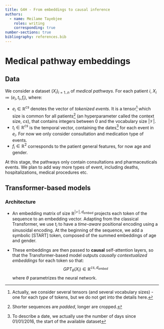 ```yaml
---
title: G4H - From embeddings to causal inference
authors:
  - name: Meilame Tayebjee
    roles: writing
    corresponding: true
number-sections: true
bibliography: references.bib
---
```


# Medical pathway embeddings

## Data 

We consider a dataset $(X_i)_{i = 1..n}$ of _medical pathways_.
For each patient $i$, $X_i \coloneqq (e_i, t_i, f_i)$, where:

- $e_i \in \mathbb{R}^{cs}$ denotes the vector of _tokenized events_. It is a tensor^[Actually, we consider several tensors (and several vocabulary sizes) - one for each _type_ of tokens, but we do not get into the details here.] which size is common for all patients^[Shorter sequences are _padded_, longer are cropped.] (an hyperparameter called the context size, $cs$), that contains integers between $0$ and the vocabulary size $\lvert \mathcal{V} \rvert$.
- $t_i \in \mathbb{R}^{cs}$ is the temporal vector, containing the dates^[To describe a date, we actually use the number of days since 01/01/2016, the start of the available dataset] for each event in $e_i$. For now we only consider consultation and medication type of events.
- $f_i \in \mathbb{R}^{2}$ corresponds to the patient general features, for now age and gender.

At this stage, the pathways only contain consultations and pharmaceuticals events. We plan to add way more types of event, including deaths, hospitalizations, medical procedures etc.

## Transformer-based models

### Architecture

- An embedding matrix of size $\mathbb{R}^{\lvert \mathcal{V} \rvert, d_{embed}}$ projects each token of the sequence to an embedding vector. Adapting from the classical Transformer, we use $t_i$ to have a _time-aware_ positional encoding using a sinusoidal encoding. At the beginning of the sequence, we add a symbolic [START] token, composed of the summed embeddings of age and gender.

- These embeddings are then passed to **causal** self-attention layers, so that the Transformer-based model outputs *causally contextualized embeddings* for each token so that: $$ GPT_{\theta}(X_i) \in \mathbb{R}^{cs, d_{embed}}$$ where $\theta$ parametrizes the neural network. 

